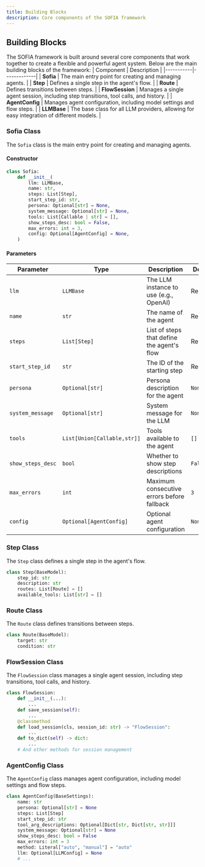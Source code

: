 ```yaml
---
title: Building Blocks
description: Core components of the SOFIA framework
---
```


## Building Blocks
The SOFIA framework is built around several core components that work together to create a flexible and powerful agent system. Below are the main building blocks of the framework:
| Component | Description |
|-----------|-------------|
| **Sofia** | The main entry point for creating and managing agents. |
| **Step** | Defines a single step in the agent's flow. |
| **Route** | Defines transitions between steps. |
| **FlowSession** | Manages a single agent session, including step transitions, tool calls, and history. |
| **AgentConfig** | Manages agent configuration, including model settings and flow steps. |
| **LLMBase** | The base class for all LLM providers, allowing for easy integration of different models. |

### Sofia Class

The `Sofia` class is the main entry point for creating and managing agents.

#### Constructor

```python
class Sofia:
    def __init__(
        llm: LLMBase,
        name: str,
        steps: List[Step],
        start_step_id: str,
        persona: Optional[str] = None,
        system_message: Optional[str] = None,
        tools: List[Callable | str] = [],
        show_steps_desc: bool = False,
        max_errors: int = 3,
        config: Optional[AgentConfig] = None,
    )
```

#### Parameters

| Parameter | Type | Description | Default |
|-----------|------|-------------|---------|
| `llm` | `LLMBase` | The LLM instance to use (e.g., OpenAI) | Required |
| `name` | `str` | The name of the agent | Required |
| `steps` | `List[Step]` | List of steps that define the agent's flow | Required |
| `start_step_id` | `str` | The ID of the starting step | Required |
| `persona` | `Optional[str]` | Persona description for the agent | `None` |
| `system_message` | `Optional[str]` | System message for the LLM | `None` |
| `tools` | `List[Union[Callable,str]]` | Tools available to the agent | `[]` |
| `show_steps_desc` | `bool` | Whether to show step descriptions | `False` |
| `max_errors` | `int` | Maximum consecutive errors before fallback | `3` |
| `config` | `Optional[AgentConfig]` | Optional agent configuration | `None` |

### Step Class

The `Step` class defines a single step in the agent's flow.

```python
class Step(BaseModel):
    step_id: str
    description: str
    routes: List[Route] = []
    available_tools: List[str] = []
```

### Route Class

The `Route` class defines transitions between steps.

```python
class Route(BaseModel):
    target: str
    condition: str
```

### FlowSession Class

The `FlowSession` class manages a single agent session, including step transitions, tool calls, and history.

```python
class FlowSession:
    def __init__(...):
        ...
    def save_session(self):
        ...
    @classmethod
    def load_session(cls, session_id: str) -> "FlowSession":
        ...
    def to_dict(self) -> dict:
        ...
    # And other methods for session management
```

### AgentConfig Class

The `AgentConfig` class manages agent configuration, including model settings and flow steps.

```python
class AgentConfig(BaseSettings):
    name: str
    persona: Optional[str] = None
    steps: List[Step]
    start_step_id: str
    tool_arg_descriptions: Optional[Dict[str, Dict[str, str]]]
    system_message: Optional[str] = None
    show_steps_desc: bool = False
    max_errors: int = 3
    method: Literal["auto", "manual"] = "auto"
    llm: Optional[LLMConfig] = None
    # ...
```
